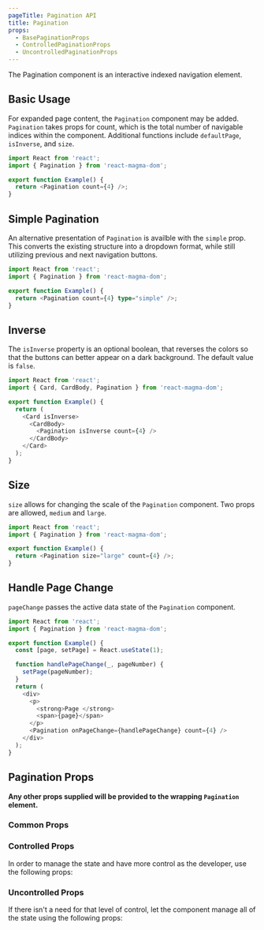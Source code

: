 ```yaml
---
pageTitle: Pagination API
title: Pagination
props:
  - BasePaginationProps
  - ControlledPaginationProps
  - UncontrolledPaginationProps
---
```



<PageContent componentName="pagination" type="api">

<LeadParagraph>
  The Pagination component is an interactive indexed navigation element.
</LeadParagraph>

## Basic Usage

For expanded page content, the `Pagination` component may be added. `Pagination` takes props for count, which is the total number of navigable indices within the component. Additional functions include `defaultPage`, `isInverse`, and `size`.

```typescript
import React from 'react';
import { Pagination } from 'react-magma-dom';

export function Example() {
  return <Pagination count={4} />;
}
```

## Simple Pagination

An alternative presentation of `Pagination` is availble with the `simple` prop. This converts the existing structure into a dropdown format, while still utilizing previous and next navigation buttons.

```typescript
import React from 'react';
import { Pagination } from 'react-magma-dom';

export function Example() {
  return <Pagination count={4} type="simple" />;
}
```

## Inverse

The `isInverse` property is an optional boolean, that reverses the colors so that the buttons can better appear on a dark background.
The default value is `false`.

```typescript
import React from 'react';
import { Card, CardBody, Pagination } from 'react-magma-dom';

export function Example() {
  return (
    <Card isInverse>
      <CardBody>
        <Pagination isInverse count={4} />
      </CardBody>
    </Card>
  );
}
```

## Size

`size` allows for changing the scale of the `Pagination` component. Two props are allowed, `medium` and `large`.

```typescript
import React from 'react';
import { Pagination } from 'react-magma-dom';

export function Example() {
  return <Pagination size="large" count={4} />;
}
```

## Handle Page Change

`pageChange` passes the active data state of the `Pagination` component.

```typescript
import React from 'react';
import { Pagination } from 'react-magma-dom';

export function Example() {
  const [page, setPage] = React.useState(1);

  function handlePageChange(_, pageNumber) {
    setPage(pageNumber);
  }
  return (
    <div>
      <p>
        <strong>Page </strong>
        <span>{page}</span>
      </p>
      <Pagination onPageChange={handlePageChange} count={4} />
    </div>
  );
}
```

## Pagination Props

**Any other props supplied will be provided to the wrapping `Pagination` element.**

### Common Props

<BasePaginationProps />

### Controlled Props

In order to manage the state and have more control as the developer, use the following props:

<ControlledPaginationProps />

### Uncontrolled Props

If there isn't a need for that level of control, let the component manage all of the state using the following props:

<UncontrolledPaginationProps />

</PageContent>
